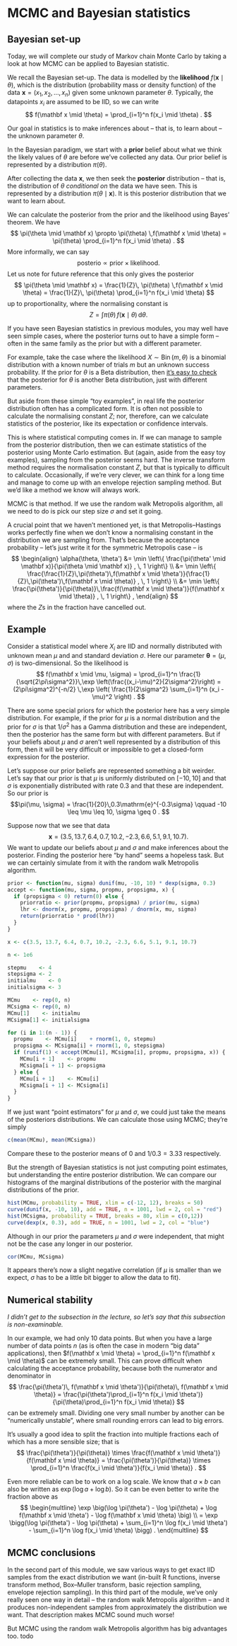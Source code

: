 # MCMC and Bayesian statistics

## Bayesian set-up

Today, we will complete our study of Markov chain Monte Carlo by taking a look at how MCMC can be applied to Bayesian statistic.

We recall the Bayesian set-up. The data is modelled by the **likelihood** $f(\mathbf x \mid \theta)$, which is the distribution (probability mass or density function) of the data $\mathbf x = (x_1, x_2, \dots, x_n)$ given some unknown parameter $\theta$. Typically, the datapoints $x_i$ are assumed to be IID, so we can write $$ f(\mathbf x \mid \theta) = \prod_{i=1}^n f(x_i \mid \theta) . $$

Our goal in statistics is to make inferences about -- that is, to learn about -- the unknown parameter $\theta$.

In the Bayesian paradigm, we start with a **prior** belief about what we think the likely values of $\theta$ are before we've collected any data. Our prior belief is represented by a distribution $\pi(\theta)$.

After collecting the data $\mathbf x$, we then seek the **posterior** distribution -- that is, the distribution of $\theta$ *conditional on* the data we have seen. This is represented by a distribution $\pi(\theta \mid \mathbf x)$. It is this posterior distribution that we want to learn about.

We can calculate the posterior from the prior and the likelihood using Bayes' theorem. We have $$ \pi(\theta \mid \mathbf x) \propto \pi(\theta) \,f(\mathbf x \mid \theta) = \pi(\theta) \prod_{i=1}^n f(x_i \mid \theta) . $$ More informally, we can say $$ \text{posterio} \propto \text{prior} \times \text{likelihood} . $$ Let us note for future reference that this only gives the posterior $$ \pi(\theta \mid \mathbf x) = \frac{1}{Z}\, \pi(\theta) \,f(\mathbf x \mid \theta) = \frac{1}{Z}\, \pi(\theta) \prod_{i=1}^n f(x_i \mid \theta)  $$ up to proportionality, where the normalising constant is $$ Z = \int \pi(\theta)\,f(\mathbf x \mid \theta) \, \mathrm{d}\theta . $$

If you have seen Bayesian statistics in previous modules, you may well have seen simple cases, where the posterior turns out to have a simple form -- often in the same family as the prior but with a different parameter.

For example, take the case where the likelihood $X \sim \operatorname{Bin}(m, \theta)$ is a binomial distribution with a known number of trials $m$ but an unknown success probability. If the prior for $\theta$ is a Beta distribution, then [it's easy to check](https://mpaldridge.github.io/math1710/L20-bayes-ii.html#beta-bern) that the posterior for $\theta$ is another Beta distribution, just with different parameters.

But aside from these simple "toy examples", in real life the posterior distribution often has a complicated form. It is often not possible to calculate the normalising constant $Z$; nor, therefore, can we calculate statistics of the posterior, like its expectation or confidence intervals.

This is where statistical computing comes in. If we can manage to sample from the posterior distribution, then we can estimate statistics of the posterior using Monte Carlo estimation. But (again, aside from the easy toy examples), sampling from the posterior seems hard. The inverse transform method requires the normalisation constant $Z$, but that is typically to difficult to calculate. Occasionally, if we're very clever, we can think for a long time and manage to come up with an envelope rejection sampling method. But we'd like a method we know will always work.

MCMC is that method. If we use the random walk Metropolis algorithm, all we need to do is pick our step size $\sigma$ and set it going.

A crucial point that we haven't mentioned yet, is that Metropolis--Hastings works perfectly fine when we don't know a normalising constant in the distribution we are sampling from. That's because the acceptance probability -- let's just write it for the symmetric Metropolis case -- is $$ \begin{align}
\alpha(\theta, \theta')
&= \min \left\{ \frac{\pi(\theta' \mid \mathbf x)}{\pi(\theta \mid \mathbf x)} , \, 1 \right\} \\
&= \min \left\{ \frac{\frac{1}{Z}\,\pi(\theta')\,f(\mathbf x \mid \theta')}{\frac{1}{Z}\,\pi(\theta')\,f(\mathbf x \mid \theta)} , \, 1 \right\} \\
&= \min \left\{ \frac{\pi(\theta')}{\pi(\theta)}\,\frac{f(\mathbf x \mid \theta')}{f(\mathbf x \mid \theta)} , \, 1 \right\} , 
\end{align} $$ where the $Z$s in the fraction have cancelled out.

## Example

::: {#exm-mcmc-bayes}
Consider a statistical model where $X_i$ are IID and normally distributed with unknown mean $\mu$ and and standard deviation $\sigma$. Here our parameter $\boldsymbol\theta = (\mu, \sigma)$ is two-dimensional. So the likelihood is $$ f(\mathbf x \mid \mu, \sigma) = \prod_{i=1}^n \frac{1}{\sqrt{2\pi\sigma^2}}\,\exp \left(\frac{(x_i-\mu)^2}{2\sigma^2}\right) = (2\pi\sigma^2)^{-n/2} \,\exp \left( \frac{1}{2\sigma^2} \sum_{i=1}^n (x_i - \mu)^2 \right) . $$

There are some special priors for which the posterior here has a very simple distribution. For example, if the prior for $\mu$ is a normal distribution and the prior for $\sigma$ is that $1/\sigma^2$ has a Gamma distribution and these are independent, then the posterior has the same form but with different parameters. But if your beliefs about $\mu$ and $\sigma$ aren't well represented by a distribution of this form, then it will be very difficult or impossible to get a closed-form expression for the posterior.

Let's suppose our prior beliefs are represented something a bit weirder. Let's say that our prior is that $\mu$ is uniformly distributed on $[-10, 10]$ and that $\sigma$ is exponentially distributed with rate $0.3$ and that these are independent. So our prior is $$\pi(\mu, \sigma) = \frac{1}{20}\,0.3\mathrm{e}^{-0.3\sigma} \qquad -10 \leq \mu \leq 10, \sigma \geq 0 . $$

Suppose now that we see that data $$\mathbf x = (3.5, 13.7, 6.4, 0.7, 10.2, -2.3, 6.6, 5.1, 9.1, 10.7) . $$ We want to update our beliefs about $\mu$ and $\sigma$ and make inferences about the posterior. Finding the posterior here "by hand" seems a hopeless task. But we can certainly simulate from it with the random walk Metropolis algorithm.

```r
prior <- function(mu, sigma) dunif(mu, -10, 10) * dexp(sigma, 0.3)
accept <- function(mu, sigma, propmu, propsigma, x) {
  if (propsigma < 0) return(0) else {
    priorratio <- prior(propmu, propsigma) / prior(mu, sigma)
    lhr <- dnorm(x, propmu, propsigma) / dnorm(x, mu, sigma)
    return(priorratio * prod(lhr))
  }
}

x <- c(3.5, 13.7, 6.4, 0.7, 10.2, -2.3, 6.6, 5.1, 9.1, 10.7)

n <- 1e6

stepmu    <- 4
stepsigma <- 2
initialmu    <- 0
initialsigma <- 3

MCmu    <- rep(0, n)
MCsigma <- rep(0, n)
MCmu[1]    <- initialmu
MCsigma[1] <- initialsigma

for (i in 1:(n - 1)) {
  propmu    <- MCmu[i]    + rnorm(1, 0, stepmu)
  propsigma <- MCsigma[i] + rnorm(1, 0, stepsigma)
  if (runif(1) < accept(MCmu[i], MCsigma[i], propmu, propsigma, x)) {
    MCmu[i + 1]    <- propmu
    MCsigma[i + 1] <- propsigma
  } else {
    MCmu[i + 1]    <- MCmu[i]
    MCsigma[i + 1] <- MCsigma[i]
  }
}
```

If we just want "point estimators" for $\mu$ and $\sigma$, we could just take the means of the posteriors distributions. We can calculate those using MCMC; they're simply

```r
c(mean(MCmu), mean(MCsigma))
```

Compare these to the posterior means of $0$ and $1/0.3 = 3.33$ respectively.

But the strength of Bayesian statistics is not just computing point estimates, but understanding the entire posterior distribution. We can compare our histograms of the marginal distributions of the posterior with the marginal distributions of the prior.

```r
hist(MCmu, probability = TRUE, xlim = c(-12, 12), breaks = 50)
curve(dunif(x, -10, 10), add = TRUE, n = 1001, lwd = 2, col = "red")
hist(MCsigma, probability = TRUE, breaks = 80, xlim = c(0,12))
curve(dexp(x, 0.3), add = TRUE, n = 1001, lwd = 2, col = "blue")
```

Although in our prior the parameters $\mu$ and $\sigma$ were independent, that might not be the case any longer in our posterior.

```r
cor(MCmu, MCsigma)
```

It appears there's now a slight negative correlation (if $\mu$ is smaller than we expect, $\sigma$ has to be a little bit bigger to allow the data to fit).
:::

## Numerical stability

::: {.mysummary}
*I didn't get to the subsection in the lecture, so let's say that this subsection is non-examinable.*
:::

In our example, we had only 10 data points. But when you have a large number of data points $n$ (as is often the case in modern "big data" applications), then $f(\mathbf x \mid \theta) = \prod_{i=1}^n f(\mathbf x \mid \theta)$ can be extremely small. This can prove difficult when calculating the acceptance probability, because both the numerator and denominator in $$ \frac{\pi(\theta')\, f(\mathbf x \mid \theta')}{\pi(\theta)\, f(\mathbf x \mid \theta)} = \frac{\pi(\theta')\prod_{i=1}^n f(x_i \mid \theta')}{\pi(\theta)\prod_{i=1}^n f(x_i \mid \theta)}  $$ can be extremely small. Dividing one very small number by another can be "numerically unstable", where small rounding errors can lead to big errors.

It's usually a good idea to split the fraction into multiple fractions each of which has a more sensible size; that is $$ \frac{\pi(\theta')}{\pi(\theta)} \times \frac{f(\mathbf x \mid \theta')}{f(\mathbf x \mid \theta)} = \frac{\pi(\theta')}{\pi(\theta)} \times \prod_{i=1}^n \frac{f(x_i \mid \theta')}{f(x_i \mid \theta)} . $$

Even more reliable can be to work on a log scale. We know that $a \times b$ can also be written as $\exp(\log a + \log b)$. So it can be even better to write the fraction above as $$ \begin{multline}
\exp \big(\log \pi(\theta') - \log \pi(\theta) + \log f(\mathbf x \mid \theta') - \log f(\mathbf x \mid \theta) \big) \\
= \exp \bigg(\log \pi(\theta') - \log \pi(\theta) + \sum_{i=1}^n \log f(x_i \mid \theta') - \sum_{i=1}^n \log f(x_i \mid \theta) \bigg) . 
\end{multline} $$

## MCMC conclusions

In the second part of this module, we saw various ways to get exact IID samples from the exact distribution we want (in-built R functions, inverse transform method, Box--Muller transform, basic rejection sampling, envelope rejection sampling). In this third part of the module, we've only really seen one way in detail -- the random walk Metropolis algorithm -- and it produces non-independent samples from approximately the distribution we want. That description makes MCMC sound much worse!

But MCMC using the random walk Metropolis algorithm has big advantages too. todo
